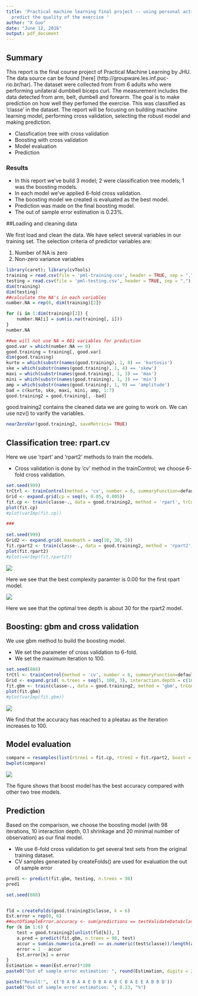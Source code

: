 ```yaml
---
title: 'Practical machine learning final project -- using personal activity data to
  predict the quality of the exercise '
author: "X Guo"
date: "June 12, 2016"
output: pdf_document
---
```


## Summary
This report is the final course project of Practical Machine Learning by JHU. The data source can be found [here] (http://groupware.les.inf.puc-rio.br/har). The dataset were collected from from 6 adults who were performing unilateral dumbbell biceps curl. The measurement includes the data detected from arm, belt, dumbell and forearm. The goal is to make prediction on how well they perfomed the exercise. This was classified as 'classe' in the dataset. The report will be focusing on building machine learning model, performing cross validation, selecting the robust model and making prediction.

* Classfication tree with cross validation
* Boosting with cross validation
* Model evaluation
* Prediction

### Results

* In this report we've build 3 model; 2 were classification tree models; 1 was the boosting models.
* In each model we've applied 6-fold cross validation.
* The boosting model we created is evaluated as the best model.
* Prediction was made on the final boosting model. 
* The out of sample error estimation is 0.23%.

##Loading and cleaning data

We first load and clean the data. We have select several variables in our training set. The selection criteria of predictor variables are:

1. Number of NA is zero
2. Non-zero variance variables

```r
library(caret); library(cvTools)
training = read.csv(file = 'pml-training.csv', header = TRUE, sep = ",")
testing = read.csv(file = 'pml-testing.csv', header = TRUE, sep = ",")
dim(training)
dim(testing)
##calculate the NA's in each variables
number.NA = rep(0, dim(training)[2])

for (i in 1:dim(training)[2]) {
    number.NA[i] = sum(is.na(training[, i]))
}
number.NA

##we will not use NA = 601 variables for prediction
good.var = which(number.NA == 0)
good.training = training[, good.var]
dim(good.training)
kurto = which(substr(names(good.training), 1, 8) == 'kurtosis')
ske = which(substr(names(good.training), 1, 4) == 'skew')
maxi = which(substr(names(good.training), 1, 3) == 'max')
mini = which(substr(names(good.training), 1, 3) == 'min')
amp = which(substr(names(good.training), 1, 9) == 'amplitude')
bad = c(kurto, ske, maxi, mini, amp, 1:7)
good.training2 = good.training[, -bad]
```


good.training2 contains the cleaned data we are going to work on. We can use nzv() to varify the variables.


```r
nearZeroVar(good.training2, saveMetrics= TRUE)
```

## Classification tree: rpart.cv

Here we use 'rpart' and 'rpart2' methods to train the models. 

* Cross validation is done by 'cv' method in the trainControl; we choose 6-fold cross validation. 


```r

set.seed(999)
trCtrl <- trainControl(method = 'cv', number = 6, summaryFunction=defaultSummary)
Grid <- expand.grid(cp = seq(0, 0.05, 0.005))
fit.cp <- train(classe~., data = good.training2, method = 'rpart', trControl = trCtrl,tuneGrid = Grid)
plot(fit.cp)
#plot(varImp(fit.cp))

###
 
set.seed(999) 
Grid2 <- expand.grid(.maxdepth = seq(10, 30, 5)) 
fit.rpart2 <- train(classe~., data = good.training2, method = 'rpart2', trControl = trCtrl,  tuneGrid = Grid2)
plot(fit.rpart2)
#plot(varImp(fit.rpart2))

```

<img src="/Users/LilSummer/Desktop/MLproj/fig1.png" />

Here we see that the best complexity paramter is 0.00 for the first rpart model.


<img src="/Users/LilSummer/Desktop/MLproj/fig2.png" />


Here we see that the optimal tree depth is about 30 for the rpart2 model.


## Boosting: gbm and cross validation

We use gbm method to build the boosting model.

* We set the parameter of cross validation to 6-fold.
* We set the maximum iteration to 100. 


```r
set.seed(888)
trCtl <- trainControl(method = 'cv', number = 6, summaryFunction=defaultSummary)
Grid <- expand.grid( n.trees = seq(5, 100, 3), interaction.depth = c(10), shrinkage = c(0.1), n.minobsinnode = 20)
fit.gbm <- train(classe~., data = good.training2, method = 'gbm', trControl = trCtl, tuneGrid = Grid)
plot(fit.gbm)
#plot(varImp(fit.gbm))

```

<img src="/Users/LilSummer/Desktop/MLproj/fig3.png" />

We find that the accuracy has reached to a pleatau as the iteration increases to 100.


## Model evaluation
```r
compare = resamples(list(rtree1 = fit.cp, rtree2 = fit.rpart2, boost = fit.gbm))
bwplot(compare)
```

<img src="/Users/LilSummer/Desktop/MLproj/fig4.png" />

The figure shows that boost model has the best accuracy compared with other two tree models. 

## Prediction

Based on the comparison, we choose the boosting model (with 98 iterations, 10 interaction depth, 0.1 shrinkage and 20 minimal number of observation) as our final model. 

* We use 6-fold cross validation to get several test sets from the original training dataset.
* CV samples generated by createFolds() are used for evaluation the out of sample error

```r
pred1 <- predict(fit.gbm, testing, n.trees = 98)
pred1

set.seed(888)


fld = createFolds(good.training2$classe, k = 6)
Est.error = rep(0, 6)
##outOfSampleError.accuracy <- sum(predictions == testValidateData$classe)/length(predictions)
for (k in 1:6) {
    test = good.training2[unlist(fld[k]), ]
    a.pred = predict(fit.gbm, n.trees = 98, test)
    accur = sum(as.numeric(a.pred) == as.numeric(test$classe))/length(a.pred)
    error = 1 - accur
    Est.error[k] = error
}
Estimation = mean(Est.error)*100
paste0("Out of sample error estimation: ", round(Estimation, digits = 2), "%")

```

```r
paste("Result:",  c('B A B A A E D B A A B C B A E E A B B B'))
paste0("Out of sample error estimation: ", 0.23, "%")

```